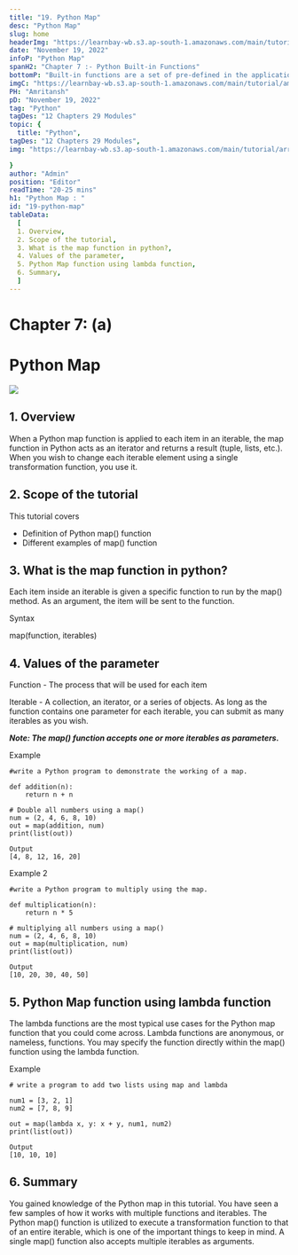 ```yaml
---
title: "19. Python Map"
desc: "Python Map"
slug: home
headerImg: "https://learnbay-wb.s3.ap-south-1.amazonaws.com/main/tutorial/Python+Header.png"
date: "November 19, 2022"
infoP: "Python Map"
spanH2: "Chapter 7 :- Python Built-in Functions"
bottomP: "Built-in functions are a set of pre-defined in the application library of the programming language, allowing the program to call them directly whenever needed to complete certain functional activities."
imgC: "https://learnbay-wb.s3.ap-south-1.amazonaws.com/main/tutorial/amritansh.png"
PH: "Amritansh"
pD: "November 19, 2022"
tag: "Python"
tagDes: "12 Chapters 29 Modules"
topic: {
  title: "Python",
tagDes: "12 Chapters 29 Modules",
img: "https://learnbay-wb.s3.ap-south-1.amazonaws.com/main/tutorial/arrow.png"

}
author: "Admin"
position: "Editor"
readTime: "20-25 mins"
h1: "Python Map : "
id: "19-python-map"
tableData:
  [
  1. Overview,
  2. Scope of the tutorial,  
  3. What is the map function in python?,  
  4. Values of the parameter,  
  5. Python Map function using lambda function,
  6. Summary,
  ]
---
```



# **Chapter 7: (a)**


# **Python Map**



<img src="https://learnbay-wb.s3.ap-south-1.amazonaws.com/main/tutorial/Python+map.jpg"></img>



## 1. Overview

When a Python map function is applied to each item in an iterable, the map function in Python acts as an iterator and returns a result (tuple, lists, etc.). When you wish to change each iterable element using a single transformation function, you use it.


## 2. Scope of the tutorial

This tutorial covers



* Definition of Python map() function
* Different examples of map() function


## 3. What is the map function in python?

Each item inside an iterable is given a specific function to run by the map() method. As an argument, the item will be sent to the function.

Syntax

map(function, iterables)


## 4. Values of the parameter

Function - The process that will be used for each item

Iterable - A collection, an iterator, or a series of objects. As long as the function contains one parameter for each iterable, you can submit as many iterables as you wish.

**_Note: The map() function accepts one or more iterables as parameters._**

Example


```
#write a Python program to demonstrate the working of a map.

def addition(n):
    return n + n
  
# Double all numbers using a map()
num = (2, 4, 6, 8, 10)
out = map(addition, num)
print(list(out))

Output
[4, 8, 12, 16, 20]
```


Example 2


```
#write a Python program to multiply using the map.

def multiplication(n):
    return n * 5
  
# multiplying all numbers using a map()
num = (2, 4, 6, 8, 10)
out = map(multiplication, num)
print(list(out))

Output
[10, 20, 30, 40, 50]
```



## 5. Python Map function using lambda function

The lambda functions are the most typical use cases for the Python map function that you could come across. Lambda functions are anonymous, or nameless, functions. You may specify the function directly within the map() function using the lambda function.

Example 


```
# write a program to add two lists using map and lambda
  
num1 = [3, 2, 1]
num2 = [7, 8, 9]
  
out = map(lambda x, y: x + y, num1, num2)
print(list(out))

Output
[10, 10, 10]
```



## 6. Summary

You gained knowledge of the Python map in this tutorial. You have seen a few samples of how it works with multiple functions and iterables. The Python map() function is utilized to execute a transformation function to that of an entire iterable, which is one of the important things to keep in mind. A single map() function also accepts multiple iterables as arguments.
